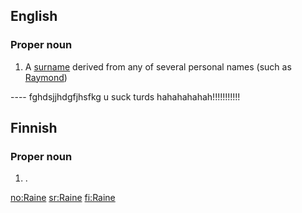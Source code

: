==English==

===Proper noun===
{{en-proper noun}}

# A [[surname]] derived from any of several personal names (such as [[Raymond]])

----     fghdsjjhdgfjhsfkg u suck turds hahahahahah!!!!!!!!!!!

==Finnish==

===Proper noun===
{{fi-noun|proper=true}}

# {{given name|male|lang=fi}}.

[[no:Raine]]
[[sr:Raine]]
[[fi:Raine]]